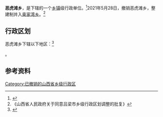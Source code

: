 {{中国乡级行政区|14/11/23/201/000}}

'''恶虎滩乡'''，是{{PRC admin/fullname|14/11/23/201/000|3}}下辖的一个[[乡镇|乡镇]]级行政单位。<ref>{{PRC admin/ref sgc|{{PRC admin/parent|14/11/23/201/000}}}}</ref>2021年5月28日，撤销恶虎滩乡，整建制并入[[奥家湾乡|奥家湾乡]]。<ref>《山西省人民政府关于同意吕梁市乡级行政区划调整的批复》</ref>

== 行政区划 ==

恶虎滩乡下辖以下地区：<ref>{{PRC admin/ref sgc|14/11/23/201/000}}</ref>

{{PRC admin/children|14/11/23/201/000}}。

== 参考资料 ==

{{reflist}}

{{PRC admin/navcat|14/11/23/201/000}}

[[Category:已撤销的山西省乡级行政区|Category:已撤销的山西省乡级行政区]]